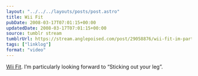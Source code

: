 ```yaml
---
layout: "../../../layouts/posts/post.astro"
title: Wii Fit
pubDate: 2008-03-17T07:01:15+00:00
updatedDate: 2008-03-17T07:01:15+00:00
source: tumblr stream
tumblrUrl: https://stream.anglepoised.com/post/29058876/wii-fit-im-particularly-looking-forward-to
tags: ["linklog"]
format: "video"
---
```



<YouTube id="https://www.youtube.com/watch?v=_iYBmAVuBns" />

[Wii Fit][1]. I&rsquo;m particularly looking forward to &ldquo;Sticking out your leg&rdquo;.

[1]: https://www.youtube.com/watch?v=_iYBmAVuBns
